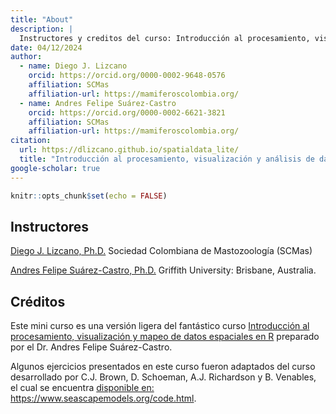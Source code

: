 ```yaml
---
title: "About"
description: |
  Instructores y creditos del curso: Introducción al procesamiento, visualización y análisis de datos espaciales en R.
date: 04/12/2024
author: 
  - name: Diego J. Lizcano
    orcid: https://orcid.org/0000-0002-9648-0576
    affiliation: SCMas
    affiliation-url: https://mamiferoscolombia.org/
  - name: Andres Felipe Suárez-Castro
    orcid: https://orcid.org/0000-0002-6621-3821
    affiliation: SCMas
    affiliation-url: https://mamiferoscolombia.org/
citation: 
  url: https://dlizcano.github.io/spatialdata_lite/
  title: "Introducción al procesamiento, visualización y análisis de datos espaciales en R"
google-scholar: true
---
```


```r
knitr::opts_chunk$set(echo = FALSE)
```

## Instructores

[Diego J. Lizcano, Ph.D.](http://dlizcano.github.io/) Sociedad Colombiana de Mastozoología (SCMas)

[Andres Felipe Suárez-Castro, Ph.D.](https://experts.griffith.edu.au/32770-andres-felipe-suarez-castro) Griffith University: Brisbane, Australia.

## Créditos

Este mini curso es una versión ligera del fantástico curso [Introducción al procesamiento, visualización y mapeo de datos espaciales en R](https://afsuarezca.github.io/Intro_R_espacial/index.html) preparado por el Dr. Andres Felipe Suárez-Castro.

Algunos ejercicios presentados en este curso fueron adaptados del curso desarrollado por C.J. Brown, D. Schoeman, A.J. Richardson y B. Venables, el cual se encuentra [disponible en: https://www.seascapemodels.org/code.html](https://www.seascapemodels.org/code.html). 





